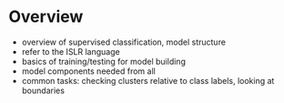 # Overview

- overview of supervised classification, model structure
- refer to the ISLR language
- basics of training/testing for model building
- model components needed from all
- common tasks: checking clusters relative to class labels, looking at boundaries